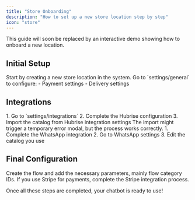 ```yaml
---
title: "Store Onboarding"
description: "How to set up a new store location step by step"
icon: "store"
---
```


<Info>
  This guide will soon be replaced by an interactive demo showing how to onboard
  a new location.
</Info>

## Initial Setup

<Steps>
  <Step title="Create a new store location">
    Start by creating a new store location in the system.
  </Step>
  <Step title="General Settings">
    Go to `settings/general` to configure: - Payment settings - Delivery
    settings
  </Step>
</Steps>

## Integrations

<Steps>
  <Step title="Hubrise Setup">
    1. Go to `settings/integrations` 2. Complete the Hubrise configuration 3.
    Import the catalog from Hubrise integration settings
    <Note>
      The import might trigger a temporary error modal, but the process works
      correctly.
    </Note>
  </Step>
  <Step title="WhatsApp Setup">
    1. Complete the WhatsApp integration 2. Go to WhatsApp settings 3. Edit the
    catalog you use
  </Step>
</Steps>

## Final Configuration

<Steps>
  <Step title="Flow Setup">
    Create the flow and add the necessary parameters, mainly flow category IDs.
  </Step>
  <Step title="Stripe Integration (Optional)">
    If you use Stripe for payments, complete the Stripe integration process.
  </Step>
</Steps>

<Note>Once all these steps are completed, your chatbot is ready to use!</Note>
